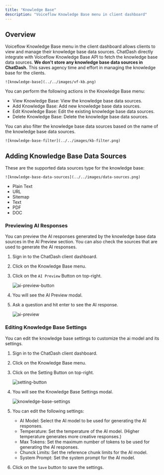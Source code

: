 ```yaml
---
title: "Knowledge Base"
description: "Voiceflow Knowledge Base menu in client dashboard"
---
```


## Overview

Voiceflow Knowledge Base menu in the client dashboard allows clients to view and manage their knowledge base data sources.
ChatDash directly integrate with Voiceflow Knowledge Base API to fetch the knowledge base data sources.
**We don't store any knowledge base data sources in ChatDash.**
This saves agency time and effort in managing the knowledge base for the clients.

    ![knowledge-base](../../images/vf-kb.png)

You can perform the following actions in the Knowledge Base menu:

- View Knowledge Base: View the knowledge base data sources.
- Add Knowledge Base: Add new knowledge base data sources.
- Edit Knowledge Base: Edit the existing knowledge base data sources.
- Delete Knowledge Base: Delete the knowledge base data sources.

You can also filter the knowledge base data sources based on the name of the knowledge base data sources.

    ![knowledge-base-filter](../../images/kb-filter.png)

## Adding Knowledge Base Data Sources
These are the supported data sources type for the knowledge base:

    ![knowledge-base-data-sources](../../images/data-sources.png)

- Plain Text
- URL
- Sitemap
- Text
- PDF
- DOC

### Previewing AI Responses

You can preview the AI responses generated by the knowledge base data sources in the AI Preview section.
You can also check the sources that are used to generate the AI responses.

1. Sign in to the ChatDash client dashboard.
2. Click on the Knowledge Base menu.
3. Click on the `AI Preview` Button on top-right. 

    ![ai-preview-button](../../images/ai-preview-button.png)

4. You will see the AI Preview modal.
5. Ask a question and hit enter to see the AI response.

    ![ai-preview](../../images/ai-preview.png)


### Editing Knowledge Base Settings

You can edit the knowledge base settings to customize the ai model and its settings.

1. Sign in to the ChatDash client dashboard.
2. Click on the Knowledge Base menu.
3. Click on the Setting Button on top-right. 

    ![setting-button](../../images/setting-button.png)
4. You will see the Knowledge Base Settings modal.

    ![knowledge-base-settings](../../images/kb-settings.png)

5. You can edit the following settings:
    - AI Model: Select the AI model to be used for generating the AI responses.
    - Temperature: Set the temperature of the AI model. (Higher temperature generates more creative responses.)
    - Max Tokens: Set the maximum number of tokens to be used for generating the AI responses.
    - Chunck Limits: Set the reference chunk limits for the AI model.
    - System Prompt: Set the system prompt for the AI model.

6. Click on the `Save` button to save the settings.
